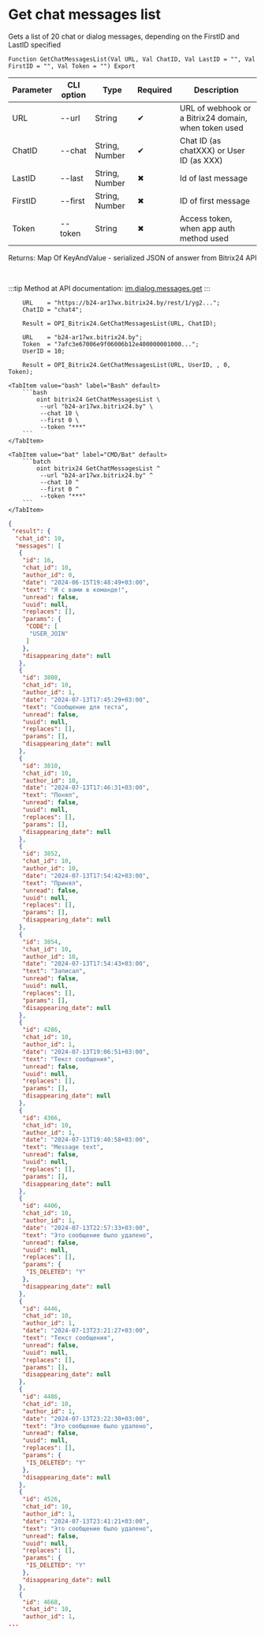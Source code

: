 ﻿---
sidebar_position: 13
---


# Get chat messages list
 Gets a list of 20 chat or dialog messages, depending on the FirstID and LastID specified



`Function GetChatMessagesList(Val URL, Val ChatID, Val LastID = "", Val FirstID = "", Val Token = "") Export`

  | Parameter | CLI option | Type | Required | Description |
  |-|-|-|-|-|
  | URL | --url | String | &#x2714; | URL of webhook or a Bitrix24 domain, when token used |
  | ChatID | --chat | String, Number | &#x2714; | Chat ID (as chatXXX) or User ID (as XXX) |
  | LastID | --last | String, Number | &#x2716; | Id of last message |
  | FirstID | --first | String, Number | &#x2716; | ID of first message |
  | Token | --token | String | &#x2716; | Access token, when app auth method used |

  
  Returns:  Map Of KeyAndValue - serialized JSON of answer from Bitrix24 API

<br/>

:::tip
Method at API documentation: [im.dialog.messages.get](https://dev.1c-bitrix.ru/learning/course/?COURSE_ID=93&LESSON_ID=11479)
:::
<br/>


```bsl title="1C:Enterprise/OneScript code example"
    URL    = "https://b24-ar17wx.bitrix24.by/rest/1/yg2...";
    ChatID = "chat4";

    Result = OPI_Bitrix24.GetChatMessagesList(URL, ChatID);

    URL    = "b24-ar17wx.bitrix24.by";
    Token  = "7afc3e67006e9f06006b12e400000001000...";
    UserID = 10;

    Result = OPI_Bitrix24.GetChatMessagesList(URL, UserID, , 0, Token);
```
 

 <Tabs>
  
    <TabItem value="bash" label="Bash" default>
        ```bash
            oint bitrix24 GetChatMessagesList \
             --url "b24-ar17wx.bitrix24.by" \
             --chat 10 \
             --first 0 \
             --token "***"
        ```
    </TabItem>
  
    <TabItem value="bat" label="CMD/Bat" default>
        ```batch
            oint bitrix24 GetChatMessagesList ^
             --url "b24-ar17wx.bitrix24.by" ^
             --chat 10 ^
             --first 0 ^
             --token "***"
        ```
    </TabItem>
</Tabs>


```json title="Result"
{
 "result": {
  "chat_id": 10,
  "messages": [
   {
    "id": 16,
    "chat_id": 10,
    "author_id": 0,
    "date": "2024-06-15T19:48:49+03:00",
    "text": "Я с вами в команде!",
    "unread": false,
    "uuid": null,
    "replaces": [],
    "params": {
     "CODE": [
      "USER_JOIN"
     ]
    },
    "disappearing_date": null
   },
   {
    "id": 3808,
    "chat_id": 10,
    "author_id": 1,
    "date": "2024-07-13T17:45:29+03:00",
    "text": "Сообщение для теста",
    "unread": false,
    "uuid": null,
    "replaces": [],
    "params": [],
    "disappearing_date": null
   },
   {
    "id": 3810,
    "chat_id": 10,
    "author_id": 10,
    "date": "2024-07-13T17:46:31+03:00",
    "text": "Понял",
    "unread": false,
    "uuid": null,
    "replaces": [],
    "params": [],
    "disappearing_date": null
   },
   {
    "id": 3852,
    "chat_id": 10,
    "author_id": 10,
    "date": "2024-07-13T17:54:42+03:00",
    "text": "Принял",
    "unread": false,
    "uuid": null,
    "replaces": [],
    "params": [],
    "disappearing_date": null
   },
   {
    "id": 3854,
    "chat_id": 10,
    "author_id": 10,
    "date": "2024-07-13T17:54:43+03:00",
    "text": "Записал",
    "unread": false,
    "uuid": null,
    "replaces": [],
    "params": [],
    "disappearing_date": null
   },
   {
    "id": 4286,
    "chat_id": 10,
    "author_id": 1,
    "date": "2024-07-13T19:06:51+03:00",
    "text": "Текст сообщения",
    "unread": false,
    "uuid": null,
    "replaces": [],
    "params": [],
    "disappearing_date": null
   },
   {
    "id": 4366,
    "chat_id": 10,
    "author_id": 1,
    "date": "2024-07-13T19:40:58+03:00",
    "text": "Message text",
    "unread": false,
    "uuid": null,
    "replaces": [],
    "params": [],
    "disappearing_date": null
   },
   {
    "id": 4406,
    "chat_id": 10,
    "author_id": 1,
    "date": "2024-07-13T22:57:33+03:00",
    "text": "Это сообщение было удалено",
    "unread": false,
    "uuid": null,
    "replaces": [],
    "params": {
     "IS_DELETED": "Y"
    },
    "disappearing_date": null
   },
   {
    "id": 4446,
    "chat_id": 10,
    "author_id": 1,
    "date": "2024-07-13T23:21:27+03:00",
    "text": "Текст сообщения",
    "unread": false,
    "uuid": null,
    "replaces": [],
    "params": [],
    "disappearing_date": null
   },
   {
    "id": 4486,
    "chat_id": 10,
    "author_id": 1,
    "date": "2024-07-13T23:22:30+03:00",
    "text": "Это сообщение было удалено",
    "unread": false,
    "uuid": null,
    "replaces": [],
    "params": {
     "IS_DELETED": "Y"
    },
    "disappearing_date": null
   },
   {
    "id": 4526,
    "chat_id": 10,
    "author_id": 1,
    "date": "2024-07-13T23:41:21+03:00",
    "text": "Это сообщение было удалено",
    "unread": false,
    "uuid": null,
    "replaces": [],
    "params": {
     "IS_DELETED": "Y"
    },
    "disappearing_date": null
   },
   {
    "id": 4668,
    "chat_id": 10,
    "author_id": 1,
...
```
